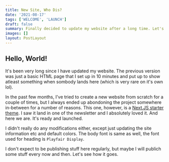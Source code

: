 ```yaml
---
title: New Site, Who Dis?
date: '2021-08-17'
tags: ['WELCOME', 'LAUNCH']
draft: false
summary: Finally decided to update my website after a long time. Let's hope I like after the weekend!
images: []
layout: PostLayout
---
```


## Hello, World!

It's been very long since I have updated my website. The previous version was just a basic HTML page that I set up in 10 minutes and put up to show atleast something when sombody lands here (which is very rare on it's own lol).

In the past few months, I've tried to create a new website from scratch for a couple of times, but I always ended up abondoning the project somewhere in-between for a number of reasons. This one, however, is a [Next.JS starter theme](https://github.com/timlrx/tailwind-nextjs-starter-blog). I saw it land in one of the newsletter and I absolutely loved it. And here we are. It's ready and launched.

I didn't really do any modifications either, except just updating the site information etc and default colors. The body font is same as well, the font used for heading is `Playfair Display`.

I don't expect to be publishing stuff here regularly, but maybe I will publich some stuff every now and then. Let's see how it goes.
